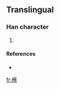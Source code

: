 ==Translingual==

===Han character===
{{Han char|rn=75|rad=木|as=16|sn=20|four=|canj=木廿人火 (DTOF)}}

# {{defn|Han|sort=木16}}

====References====
* {{Han ref|kx=0562.101|hdz=21316.041|uh=6AF5|ud=27381}}

[[fr:櫵]]
